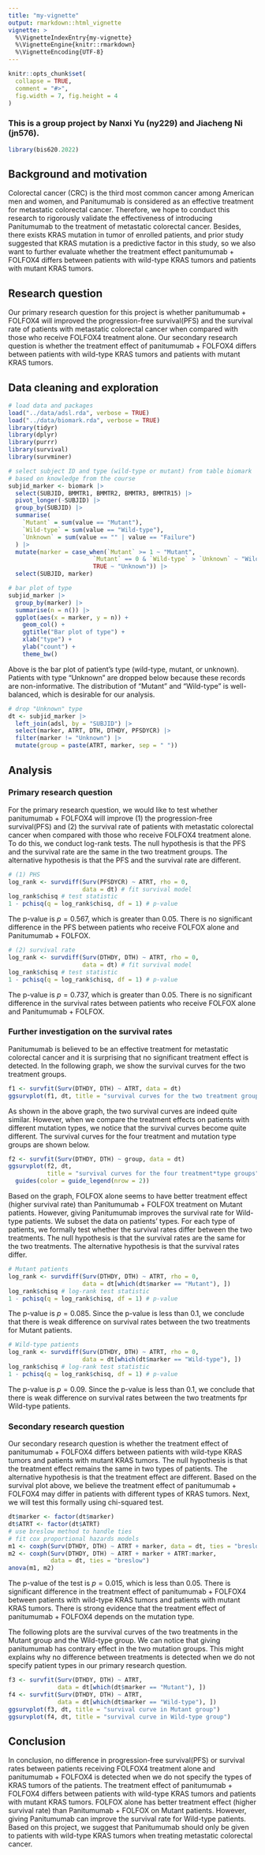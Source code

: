 ```yaml
---
title: "my-vignette"
output: rmarkdown::html_vignette
vignette: >
  %\VignetteIndexEntry{my-vignette}
  %\VignetteEngine{knitr::rmarkdown}
  %\VignetteEncoding{UTF-8}
---
```


```r
knitr::opts_chunk$set(
  collapse = TRUE,
  comment = "#>",
  fig.width = 7, fig.height = 4
)
```

### This is a group project by Nanxi Yu (ny229) and Jiacheng Ni (jn576).

```r
library(bis620.2022)
```

## Background and motivation

Colorectal cancer (CRC) is the third most common cancer among American men and women, and Panitumumab is considered as an effective treatment for metastatic colorectal cancer. Therefore, we hope to conduct this research to rigorously validate the effectiveness of introducing Panitumumab to the treatment of metastatic colorectal cancer. Besides, there exists KRAS mutation in tumor of enrolled patients, and prior study suggested that KRAS mutation is a predictive factor in this study, so we also want to further evaluate whether the treatment effect panitumumab + FOLFOX4 differs between patients with wild-type KRAS tumors and patients with mutant KRAS tumors.

## Research question

Our primary research question for this project is whether panitumumab + FOLFOX4 will improved the progression-free survival(PFS) and the survival rate of patients with metastatic colorectal cancer when compared with those who receive FOLFOX4 treatment alone. Our secondary research question is whether the treatment effect of panitumumab + FOLFOX4 differs between patients with wild-type KRAS tumors and patients with mutant KRAS tumors.

## Data cleaning and exploration

```r
# load data and packages
load("../data/adsl.rda", verbose = TRUE)
load("../data/biomark.rda", verbose = TRUE)
library(tidyr)
library(dplyr)
library(purrr)
library(survival)
library(survminer)
```

```r
# select subject ID and type (wild-type or mutant) from table biomark
# based on knowledge from the course
subjid_marker <- biomark |>
  select(SUBJID, BMMTR1, BMMTR2, BMMTR3, BMMTR15) |>
  pivot_longer(-SUBJID) |>
  group_by(SUBJID) |>
  summarise(
    `Mutant` = sum(value == "Mutant"),
    `Wild-type` = sum(value == "Wild-type"),
    `Unknown` = sum(value == "" | value == "Failure")
  ) |>
  mutate(marker = case_when(`Mutant` >= 1 ~ "Mutant",
                        `Mutant` == 0 & `Wild-type` > `Unknown` ~ "Wild-type",
                        TRUE ~ "Unknown")) |>
  select(SUBJID, marker)
```

```r
# bar plot of type
subjid_marker |>
  group_by(marker) |>
  summarise(n = n()) |>
  ggplot(aes(x = marker, y = n)) +
    geom_col() +
    ggtitle("Bar plot of type") +
    xlab("type") +
    ylab("count") +
    theme_bw()
```

Above is the bar plot of patient's type (wild-type, mutant, or unknown). Patients with type "Unknown" are dropped below because these records are non-informative. The distribution of "Mutant" and "Wild-type" is well-balanced, which is desirable for our analysis.

```r
# drop "Unknown" type
dt <- subjid_marker |>
  left_join(adsl, by = "SUBJID") |>
  select(marker, ATRT, DTH, DTHDY, PFSDYCR) |>
  filter(marker != "Unknown") |>
  mutate(group = paste(ATRT, marker, sep = " "))
```

## Analysis

### Primary research question

For the primary research question, we would like to test whether panitumumab + FOLFOX4 will improve (1) the progression-free survival(PFS) and (2) the survival rate of patients with metastatic colorectal cancer when compared with those who receive FOLFOX4 treatment alone. To do this, we conduct log-rank tests. The null hypothesis is that the PFS and the survival rate are the same in the two treatment groups. The alternative hypothesis is that the PFS and the survival rate are different.

```r
# (1) PHS
log_rank <- survdiff(Surv(PFSDYCR) ~ ATRT, rho = 0,
                     data = dt) # fit survival model
log_rank$chisq # test statistic
1 - pchisq(q = log_rank$chisq, df = 1) # p-value
```

The p-value is $p=0.567$, which is greater than $0.05$. There is no significant difference in the PFS between patients who receive FOLFOX alone and Panitumumab + FOLFOX.

```r
# (2) survival rate
log_rank <- survdiff(Surv(DTHDY, DTH) ~ ATRT, rho = 0,
                     data = dt) # fit survival model
log_rank$chisq # test statistic
1 - pchisq(q = log_rank$chisq, df = 1) # p-value
```

The p-value is $p=0.737$, which is greater than $0.05$. There is no significant difference in the survival rates between patients who receive FOLFOX alone and Panitumumab + FOLFOX.

### Further investigation on the survival rates

Panitumumab is believed to be an effective treatment for metastatic colorectal cancer and it is surprising that no significant treatment effect is detected. In the following graph, we show the survival curves for the two treatment groups.

```r
f1 <- survfit(Surv(DTHDY, DTH) ~ ATRT, data = dt)
ggsurvplot(f1, dt, title = "survival curves for the two treatment groups")
```

As shown in the above graph, the two survival curves are indeed quite similar. However, when we compare the treatment effects on patients with different mutation types, we notice that the survival curves become quite different. The survival curves for the four treatment and mutation type groups are shown below.

```r
f2 <- survfit(Surv(DTHDY, DTH) ~ group, data = dt)
ggsurvplot(f2, dt,
           title = "survival curves for the four treatment*type groups") +
  guides(color = guide_legend(nrow = 2))
```

Based on the graph, FOLFOX alone seems to have better treatment effect (higher survival rate) than Panitumumab + FOLFOX treatment on Mutant patients. However, giving Panitumumab improves the survival rate for Wild-type patients. We subset the data on patients' types. For each type of patients, we formally test whether the survival rates differ between the two treatments. The null hypothesis is that the survival rates are the same for the two treatments. The alternative hypothesis is that the survival rates differ.

```r
# Mutant patients
log_rank <- survdiff(Surv(DTHDY, DTH) ~ ATRT, rho = 0,
                     data = dt[which(dt$marker == "Mutant"), ])
log_rank$chisq # log-rank test statistic
1 - pchisq(q = log_rank$chisq, df = 1) # p-value
```
The p-value is $p=0.085$. Since the p-value is less than 0.1, we conclude that there is weak difference on survival rates between the two treatments for Mutant patients.

```r
# Wild-type patients
log_rank <- survdiff(Surv(DTHDY, DTH) ~ ATRT, rho = 0,
                     data = dt[which(dt$marker == "Wild-type"), ])
log_rank$chisq # log-rank test statistic
1 - pchisq(q = log_rank$chisq, df = 1) # p-value
```
The p-value is $p=0.09$. Since the p-value is less than 0.1, we conclude that there is weak difference on survival rates between the two treatments fpr Wild-type patients.

### Secondary research question

Our secondary research question is whether the treatment effect of panitumumab + FOLFOX4 differs between patients with wild-type KRAS tumors and patients with mutant KRAS tumors. The null hypothesis is that the treatment effect remains the same in two types of patients. The alternative hypothesis is that the treatment effect are different. Based on the survival plot above, we believe the treatment effect of panitumumab + FOLFOX4 may differ in patients with different types of KRAS tumors. Next, we will test this formally using chi-squared test.

```r
dt$marker <- factor(dt$marker)
dt$ATRT <- factor(dt$ATRT)
# use breslow method to handle ties
# fit cox proportional hazards models
m1 <- coxph(Surv(DTHDY, DTH) ~ ATRT + marker, data = dt, ties = "breslow")
m2 <- coxph(Surv(DTHDY, DTH) ~ ATRT + marker + ATRT:marker,
            data = dt, ties = "breslow")
anova(m1, m2)
```

The p-value of the test is $p=0.015$, which is less than $0.05$. There is significant difference in the treatment effect of panitumumab + FOLFOX4 between patients with wild-type KRAS tumors and patients with mutant KRAS tumors. There is strong evidence that the treatment effect of panitumumab + FOLFOX4 depends on the mutation type.

The following plots are the survival curves of the two treatments in the Mutant group and the Wild-type group. We can notice that giving panitumumab has contrary effect in the two mutation groups. This might explains why no difference between treatments is detected when we do not specify patient types in our primary research question.

```r
f3 <- survfit(Surv(DTHDY, DTH) ~ ATRT,
              data = dt[which(dt$marker == "Mutant"), ])
f4 <- survfit(Surv(DTHDY, DTH) ~ ATRT,
              data = dt[which(dt$marker == "Wild-type"), ])
ggsurvplot(f3, dt, title = "survival curve in Mutant group")
ggsurvplot(f4, dt, title = "survival curve in Wild-type group")
```

## Conclusion

In conclusion, no difference in progression-free survival(PFS) or survival rates between patients receiving FOLFOX4 treatment alone and panitumumab + FOLFOX4 is detected when we do not specify the types of KRAS tumors of the patients. The treatment effect of panitumumab + FOLFOX4 differs between patients with wild-type KRAS tumors and patients with mutant KRAS tumors. FOLFOX alone has better treatment effect (higher survival rate) than Panitumumab + FOLFOX on Mutant patients. However, giving Panitumumab can improve the survival rate for Wild-type patients. Based on this project, we suggest that Panitumumab should only be given to patients with wild-type KRAS tumors when treating metastatic colorectal cancer.
